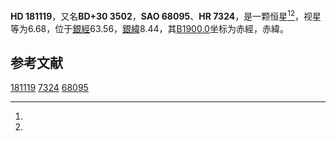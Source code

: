 {{Starbox begin
| name = HD 181119
}}
{{Starbox observe
| epoch = [[J2000.0|J2000.0]]
| constell = {{星座名待查}}<ref name=SIMBAD>{{cite web
 | url=http://simbad.u-strasbg.fr/simbad/sim-id?Ident=HR+7324
 | title =Pulsating variable Star
 | publisher=Centre de Données astronomiques de Strasbourg
 | work=SIMBAD
 | accessdate=2012-07-13}}</ref><ref name=DATA>{{cite web
 | url=http://vizier.u-strasbg.fr/viz-bin/VizieR-5?-out.add=.&-source=5050&-corr=PK=HR&-out.max=9999&HR=7324
 | title=VizieR Detailed Page
 | accessdate=2012-07-13
 | archive-date=2016-03-04
 | archive-url=https://web.archive.org/web/20160304205326/http://vizier.u-strasbg.fr/viz-bin/VizieR-5?-out.add=.&-source=5050&-corr=PK=HR&-out.max=9999&HR=7324
 | dead-url=no
 }}</ref>
| 星官 = 
| ra = {{RA|19|18|0.8}}<ref name=SIMBAD /><ref name=DATA />
| dec = {{DEC|+31|1|20}}<ref name=SIMBAD /><ref name=DATA />
| appmag_v = 6.68<ref name=SIMBAD /><ref name=DATA />
}}
{{Starbox character
| class = A3V<ref name=SIMBAD /><ref name=DATA />
| b-v = 0.08<ref name=SIMBAD /><ref name=DATA />
| u-b = 0.13<ref name=SIMBAD /><ref name=DATA />
| r-i = <ref name=SIMBAD /><ref name=DATA />
| variable = 
}}
{{Starbox astrometry
| radial_v = 0.13
| prop_mo_ra = -25
| parallax = 
| p_error = 
}}
{{Starbox catalog
| names =BD+30 3502，[[SAO星表|SAO]] 68095，[[HD星表|HD]] 181119，[[HR星表|HR]] 7324}}
{{Starbox reference |Simbad=HR+7324}}
{{Starbox end}}

'''HD 181119'''，又名'''BD+30 3502'''，'''SAO 68095'''、'''HR 7324'''，是一颗恒星<ref name=SIMBAD /><ref name=DATA />，视星等为6.68，位于[[銀道座標系|銀經]]63.56，[[銀道座標系|銀緯]]8.44，其[[B1900.0|B1900.0]]坐标为赤經{{RA|19|14|9.1}}，赤緯{{DEC|+30|8.44|25}}。

== 参考文献 ==
{{reflist}}

{{star-stub}}

[[Category:HD和HDE天體|181119]]
[[Category:HR天體|7324]]
[[Category:SAO天體|68095]]